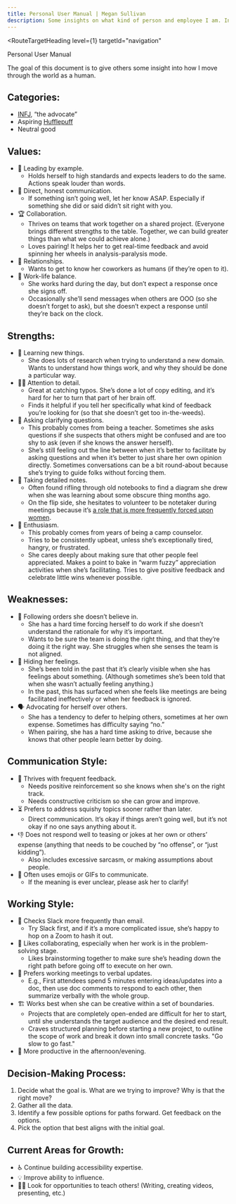 ```yaml
---
title: Personal User Manual | Megan Sullivan
description: Some insights on what kind of person and employee I am. Includes my strengths, weaknesses, and working style.
---
```




<RouteTargetHeading
  level={1}
  targetId="navigation"
>
  Personal User Manual
</RouteTargetHeading>

<CalloutBox>
  The goal of this document is to give others some insight into how I move through the world as a human.
</CalloutBox>

## Categories:

* [INFJ](https://www.16personalities.com/infj-personality), “the advocate”
* Aspiring [Hufflepuff](https://harrypotter.fandom.com/wiki/Hufflepuff)
* Neutral good

## Values:

* 🤝 Leading by example.
    * Holds herself to high standards and expects leaders to do the same. Actions speak louder than words.
* 💞 Direct, honest communication.
    * If something isn’t going well, let her know ASAP. Especially if something she did or said didn’t sit right with you.
* 🏆 Collaboration.
    * Thrives on teams that work together on a shared project. (Everyone brings different strengths to the table. Together, we can build greater things than what we could achieve alone.)
    * Loves pairing! It helps her to get real-time feedback and avoid spinning her wheels in analysis-paralysis mode.
* 👭 Relationships.
    * Wants to get to know her coworkers as humans (if they’re open to it).
* 👋 Work-life balance.
    * She works hard during the day, but don’t expect a response once she signs off.
    * Occasionally she’ll send messages when others are OOO (so she doesn’t forget to ask), but she doesn’t expect a response until they’re back on the clock.

## Strengths:

* 🧠 Learning new things.
    * She does lots of research when trying to understand a new domain. Wants to understand how things work, and why they should be done a particular way.
* 🕵️‍♀️ Attention to detail.
    * Great at catching typos. She’s done a lot of copy editing, and it’s hard for her to turn that part of her brain off.
    * Finds it helpful if you tell her specifically what kind of feedback you’re looking for (so that she doesn’t get too in-the-weeds).
* 🤔 Asking clarifying questions.
    * This probably comes from being a teacher. Sometimes she asks questions if she suspects that others might be confused and are too shy to ask (even if she knows the answer herself).
    * She’s still feeling out the line between when it’s better to facilitate by asking questions and when it’s better to just share her own opinion directly. Sometimes conversations can be a bit round-about because she’s trying to guide folks without forcing them.
* 📝 Taking detailed notes.
    * Often found rifling through old notebooks to find a diagram she drew when she was learning about some obscure thing months ago.
    * On the flip side, she hesitates to volunteer to be notetaker during meetings because it’s [a role that is more frequently forced upon women](https://www.washingtonpost.com/news/on-leadership/wp/2014/04/16/sticking-women-with-the-office-housework/).
* 🥳 Enthusiasm.
    * This probably comes from years of being a camp counselor.
    * Tries to be consistently upbeat, unless she’s exceptionally tired, hangry, or frustrated.
    * She cares deeply about making sure that other people feel appreciated. Makes a point to bake in “warm fuzzy” appreciation activities when she’s facilitating. Tries to give positive feedback and celebrate little wins whenever possible.

## Weaknesses:

* 🤖 Following orders she doesn’t believe in.
    * She has a hard time forcing herself to do work if she doesn’t understand the rationale for why it’s important.
    * Wants to be sure the team is doing the right thing, and that they’re doing it the right way. She struggles when she senses the team is not aligned.
* 🥴 Hiding her feelings.
    * She’s been told in the past that it’s clearly visible when she has feelings about something. (Although sometimes she’s been told that when she wasn’t actually feeling anything.)
    * In the past, this has surfaced when she feels like meetings are being facilitated ineffectively or when her feedback is ignored.
* 🗣 Advocating for herself over others.
    * She has a tendency to defer to helping others, sometimes at her own expense. Sometimes has difficulty saying “no.”
    * When pairing, she has a hard time asking to drive, because she knows that other people learn better by doing.

## Communication Style:

* 🧭 Thrives with frequent feedback.
    * Needs positive reinforcement so she knows when she's on the right track.
    * Needs constructive criticism so she can grow and improve.
* ⏳ Prefers to address squishy topics sooner rather than later.
    * Direct communication. It’s okay if things aren’t going well, but it’s not okay if no one says anything about it.
* 👎 Does not respond well to teasing or jokes at her own or others’ expense (anything that needs to be couched by “no offense”, or “just kidding”).
    * Also includes excessive sarcasm, or making assumptions about people.
* 💩 Often uses emojis or GIFs to communicate.
    * If the meaning is ever unclear, please ask her to clarify!

## Working Style:

* 💬 Checks Slack more frequently than email.
    * Try Slack first, and if it’s a more complicated issue, she’s happy to hop on a Zoom to hash it out.
* 🧩 Likes collaborating, especially when her work is in the problem-solving stage.
    * Likes brainstorming together to make sure she’s heading down the right path before going off to execute on her own.
* 💪 Prefers working meetings to verbal updates.
    * E.g., First attendees spend 5 minutes entering ideas/updates into a doc, then use doc comments to respond to each other, then summarize verbally with the whole group.
* 🏗 Works best when she can be creative within a set of boundaries.
    * Projects that are completely open-ended are difficult for her to start, until she understands the target audience and the desired end result.
    * Craves structured planning before starting a new project, to outline the scope of work and break it down into small concrete tasks. "Go slow to go fast."
* 🌃 More productive in the afternoon/evening.

## Decision-Making Process:

1. Decide what the goal is. What are we trying to improve? Why is that the right move?
1. Gather all the data.
1. Identify a few possible options for paths forward. Get feedback on the options.
1. Pick the option that best aligns with the initial goal.

## Current Areas for Growth:

* ♿ Continue building accessibility expertise.
* 💡 Improve ability to influence.
* 👩‍🏫 Look for opportunities to teach others! (Writing, creating videos, presenting, etc.)
